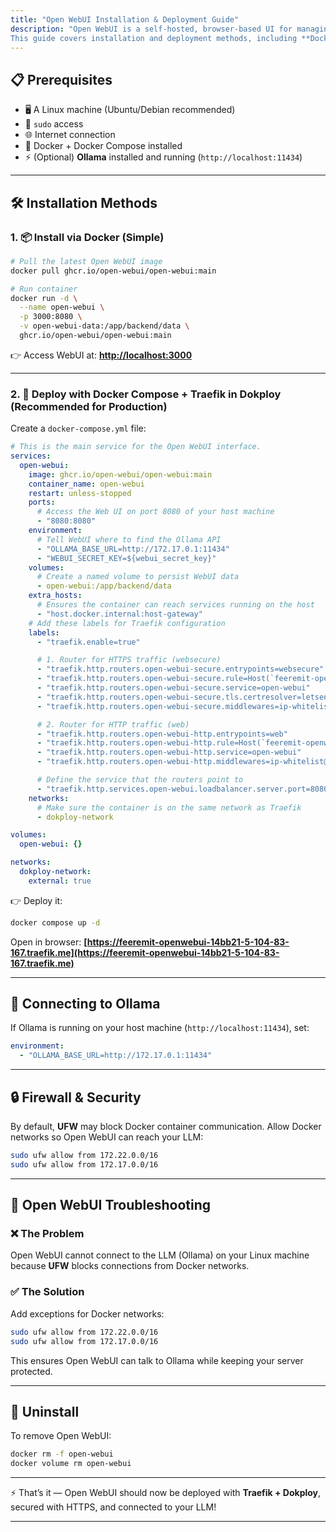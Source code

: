 ```yaml
---
title: "Open WebUI Installation & Deployment Guide"
description: "Open WebUI is a self-hosted, browser-based UI for managing and interacting with LLMs (like **Ollama**).
This guide covers installation and deployment methods, including **Docker Compose with Traefik in Dokploy**."
---
```


## 📋 Prerequisites

* 🖥️ A Linux machine (Ubuntu/Debian recommended)
* 🔑 `sudo` access
* 🌐 Internet connection
* 🐳 Docker + Docker Compose installed
* ⚡ (Optional) **Ollama** installed and running (`http://localhost:11434`)

---

## 🛠️ Installation Methods

### 1. 📦 Install via Docker (Simple)

```bash
# Pull the latest Open WebUI image
docker pull ghcr.io/open-webui/open-webui:main

# Run container
docker run -d \
  --name open-webui \
  -p 3000:8080 \
  -v open-webui-data:/app/backend/data \
  ghcr.io/open-webui/open-webui:main
```

👉 Access WebUI at:
**[http://localhost:3000](http://localhost:3000)**

---

### 2. 🐙 Deploy with Docker Compose + Traefik in Dokploy (Recommended for Production)

Create a `docker-compose.yml` file:

```yaml
# This is the main service for the Open WebUI interface.
services: 
  open-webui:
    image: ghcr.io/open-webui/open-webui:main
    container_name: open-webui
    restart: unless-stopped
    ports:
      # Access the Web UI on port 8080 of your host machine
      - "8080:8080"
    environment:
      # Tell WebUI where to find the Ollama API
      - "OLLAMA_BASE_URL=http://172.17.0.1:11434"
      - "WEBUI_SECRET_KEY=${webui_secret_key}"
    volumes:
      # Create a named volume to persist WebUI data
      - open-webui:/app/backend/data
    extra_hosts:
      # Ensures the container can reach services running on the host
      - "host.docker.internal:host-gateway"
    # Add these labels for Traefik configuration
    labels:
      - "traefik.enable=true"

      # 1. Router for HTTPS traffic (websecure)
      - "traefik.http.routers.open-webui-secure.entrypoints=websecure"
      - "traefik.http.routers.open-webui-secure.rule=Host(`feeremit-openwebui-14bb21-5-104-83-167.traefik.me`)" 
      - "traefik.http.routers.open-webui-secure.service=open-webui"
      - "traefik.http.routers.open-webui-secure.tls.certresolver=letsencrypt"
      - "traefik.http.routers.open-webui-secure.middlewares=ip-whitelist@file"

      # 2. Router for HTTP traffic (web)
      - "traefik.http.routers.open-webui-http.entrypoints=web"
      - "traefik.http.routers.open-webui-http.rule=Host(`feeremit-openwebui-14bb21-5-104-83-167.traefik.me`)" 
      - "traefik.http.routers.open-webui-http.service=open-webui"
      - "traefik.http.routers.open-webui-http.middlewares=ip-whitelist@file,redirect-to-https@file"

      # Define the service that the routers point to
      - "traefik.http.services.open-webui.loadbalancer.server.port=8080"
    networks:
      # Make sure the container is on the same network as Traefik
      - dokploy-network

volumes:
  open-webui: {}

networks:
  dokploy-network:
    external: true
```

👉 Deploy it:

```bash
docker compose up -d
```

Open in browser:
**[https://feeremit-openwebui-14bb21-5-104-83-167.traefik.me](https://feeremit-openwebui-14bb21-5-104-83-167.traefik.me)**

---

## 🔗 Connecting to Ollama

If Ollama is running on your host machine (`http://localhost:11434`), set:

```yaml
environment:
  - "OLLAMA_BASE_URL=http://172.17.0.1:11434"
```

---

## 🔒 Firewall & Security

By default, **UFW** may block Docker container communication.
Allow Docker networks so Open WebUI can reach your LLM:

```bash
sudo ufw allow from 172.22.0.0/16
sudo ufw allow from 172.17.0.0/16
```

---

## 🧰 Open WebUI Troubleshooting

### ❌ The Problem

Open WebUI cannot connect to the LLM (Ollama) on your Linux machine because **UFW** blocks connections from Docker networks.

### ✅ The Solution

Add exceptions for Docker networks:

```bash
sudo ufw allow from 172.22.0.0/16
sudo ufw allow from 172.17.0.0/16
```

This ensures Open WebUI can talk to Ollama while keeping your server protected.

---

## 🧹 Uninstall

To remove Open WebUI:

```bash
docker rm -f open-webui
docker volume rm open-webui
```

---

⚡ That’s it — Open WebUI should now be deployed with **Traefik + Dokploy**, secured with HTTPS, and connected to your LLM!

---
